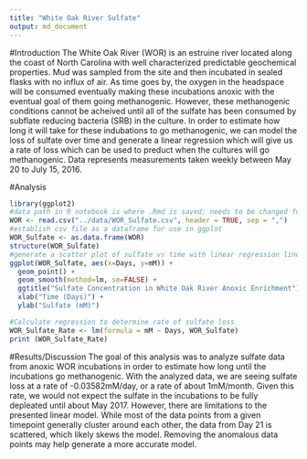 ```yaml
---
title: "White Oak River Sulfate"
output: md_document
---
```


#Introduction
The White Oak River (WOR) is an estruine river located along the coast of North Carolina with well characterized predictable geochemical properties. Mud was sampled from the site and then incubated in sealed flasks with no influx of air. As time goes by, the oxygen in the headspace will be consumed eventually making these incubations anoxic with the eventual goal of them going methanogenic. However, these methanogenic conditions cannot be acheived until all of the sulfate has been consumed by subflate reducing bacteria (SRB) in the culture. In order to estimate how long it will take for these indubations to go methanogenic, we can model the loss of sulfate over time and generate a linear regression which will give us a rate of loss which can be used to preduct when the cultures will go methanogenic. Data represents measurements taken weekly between May 20 to July 15, 2016. 

#Analysis

```r
library(ggplot2)
#data path in R notebook is where .Rmd is saved; needs to be changed for inputs in different folders
WOR <- read.csv("../data/WOR_Sulfate.csv", header = TRUE, sep = ",")
#establish csv file as a dataframe for use in ggplot
WOR_Sulfate <- as.data.frame(WOR)
structure(WOR_Sulfate)
#generate a scatter plot of sulfate vs time with linear regression line 
ggplot(WOR_Sulfate, aes(x=Days, y=mM)) +
  geom_point() +
  geom_smooth(method=lm, se=FALSE) +
  ggtitle("Sulfate Concentration in White Oak River Anoxic Enrichment")+
  xlab("Time (Days)") + 
  ylab("Sulfate (mM)")

#Calculate regression to determine rate of sulfate loss
WOR_Sulfate_Rate <- lm(formula = mM ~ Days, WOR_Sulfate)
print (WOR_Sulfate_Rate)

```
#Results/Discussion
The goal of this analysis was to analyze sulfate data from anoxic WOR incubations in order to estimate how long until the incubations go methanogenic. With the analyzed data, we are seeing sulfate loss at a rate of -0.03582mM/day, or a rate of about 1mM/month. Given this rate, we would not expect the sulfate in the incubations to be fully depleated until about May 2017. However, there are limitations to the presented linear model. While most of the data points from a given timepoint generally cluster around each other, the data from Day 21 is scattered, which likely skews the model. Removing the anomalous data points may help generate a more accurate model. 